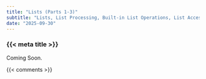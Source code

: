 ```yaml
---
title: "Lists (Parts 1-3)"
subtitle: "Lists, List Processing, Built-in List Operations, List Access, List Equality, and List Templates"
date: "2025-09-30"
---
```


### {{< meta title >}}

Coming Soon.

{{< comments >}}
